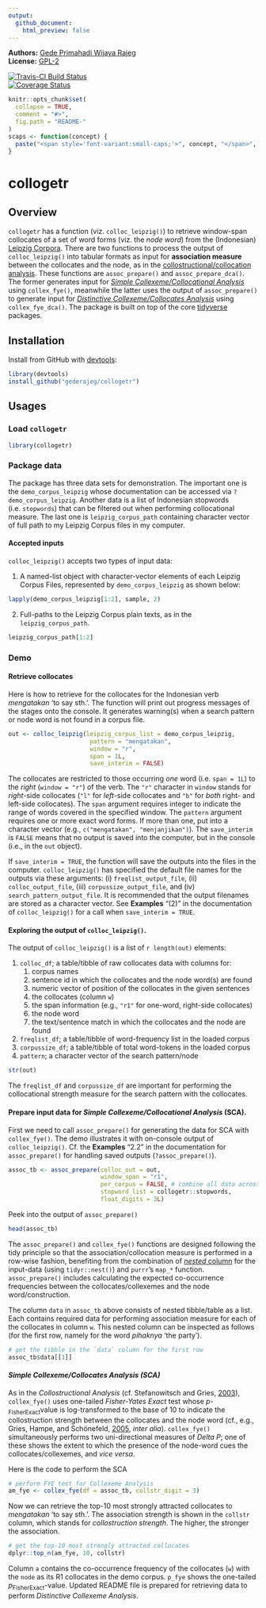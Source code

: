 ```yaml
---
output:
  github_document:
    html_preview: false
---
```


<!-- README.md is generated from README.Rmd. Please edit that file -->

**Authors:** [Gede Primahadi Wijaya Rajeg](https://figshare.com/authors/Gede_Primahadi_Wijaya_Rajeg/1234749)<br/>
**License:** [GPL-2](https://www.gnu.org/licenses/old-licenses/gpl-2.0.en.html)<br/>

[![Travis-CI Build Status](https://travis-ci.org/gederajeg/collogetr.svg?branch=master)](https://travis-ci.org/gederajeg/collogetr)<br/>
[![Coverage Status](https://img.shields.io/codecov/c/github/gederajeg/collogetr/master.svg)](https://codecov.io/github/gederajeg/collogetr?branch=master)


```r
knitr::opts_chunk$set(
  collapse = TRUE,
  comment = "#>",
  fig.path = "README-"
)
scaps <- function(concept) {
  paste("<span style='font-variant:small-caps;'>", concept, "</span>", sep="")
}
```

# collogetr

## Overview

`collogetr` has a function (viz. `colloc_leipzig()`) to retrieve window-span collocates of a set of word forms (viz. the *node word*) from the (Indonesian) [Leipzig Corpora](http://wortschatz.uni-leipzig.de/en/download). There are two functions to process the output of `colloc_leipzig()` into tabular formats as input for **association measure** between the collocates and the node, as in the [collostructional/collocation analysis](http://www.linguistics.ucsb.edu/faculty/stgries/teaching/groningen/index.html). These functions are `assoc_prepare()` and `assoc_prepare_dca()`. The former generates input for [*Simple Collexeme/Collocational Analysis*](http://www.linguistics.ucsb.edu/faculty/stgries/research/2003_AS-STG_Collostructions_IJCL.pdf) using `collex_fye()`, meanwhile the latter uses the output of `assoc_prepare()` to generate input for [*Distinctive Collexeme/Collocates Analysis*](http://www.linguistics.ucsb.edu/faculty/stgries/research/2004_STG-AS_ExtendingCollostructions_IJCL.pdf) using `collex_fye_dca()`. The package is built on top of the core [tidyverse](https://www.tidyverse.org) packages.

## Installation

Install from GitHub with [devtools](https://github.com/hadley/devtools):

```r
library(devtools)
install_github("gederajeg/collogetr")
```

## Usages

### Load `collogetr`
```r
library(collogetr)
```

### Package data

The package has three data sets for demonstration. The important one is the `demo_corpus_leipzig` whose documentation can be accessed via `?demo_corpus_leipzig`. Another data is a list of Indonesian stopwords (i.e. `stopwords`) that can be filtered out when performing collocational measure. The last one is `leipzig_corpus_path` containing character vector of full path to my Leipzig Corpus files in my computer.

#### Accepted inputs

`colloc_leipzig()` accepts two types of input data:

1. A named-list object with character-vector elements of each Leipzig Corpus Files, represented by `demo_corpus_leipzig` as shown below:

```r
lapply(demo_corpus_leipzig[1:2], sample, 2)
```

2. Full-paths to the Leipzig Corpus plain texts, as in the `leipzig_corpus_path`.

```r
leipzig_corpus_path[1:2]
```

### Demo

#### Retrieve collocates

Here is how to retrieve for the collocates for the Indonesian verb *mengatakan* 'to say sth.'. The function will print out progress messages of the stages onto the console. It generates warning(s) when a search pattern or node word is not found in a corpus file.

```r
out <- colloc_leipzig(leipzig_corpus_list = demo_corpus_leipzig,
                       pattern = "mengatakan",
                       window = "r",
                       span = 1L,
                       save_interim = FALSE)
```

The collocates are restricted to those occurring _one_ word (i.e. `span = 1L`) to the _right_ (`window = "r"`) of the verb. The `"r"` character in `window` stands for *right*-side collocates (`"l"` for *left*-side collocates and `"b"` for *both* right- and left-side collocates). The `span` argument requires integer to indicate the range of words covered in the specified window. The `pattern` argument requires one or more exact word forms. If more than one, put into a character vector (e.g., `c("mengatakan", "menjanjikan")`). The `save_interim` is `FALSE` means that no output is saved into the computer, but in the console (i.e., in the `out` object). 

If `save_interim = TRUE`, the function will save the outputs into the files in the computer. `colloc_leipzig()` has specified the default file names for the outputs via these arguments: (i) `freqlist_output_file`, (ii) `colloc_output_file`, (iii) `corpussize_output_file`, and (iv) `search_pattern_output_file`. It is recommended that the output filenames are stored as a character vector. See **Examples** "(2)" in the documentation of `colloc_leipzig()` for a call when `save_interim = TRUE`.

#### Exploring the output of `colloc_leipzig()`.

The output of `colloc_leipzig()` is a list of `r length(out)` elements:

1. `colloc_df`; a table/tibble of raw collocates data with columns for:
    1. corpus names
    2. sentence id in which the collocates and the node word(s) are found
    3. numeric vector of position of the collocates in the given sentences
    4. the collocates (column `w`)
    5. the span information (e.g., `"r1"` for one-word, right-side collocates)
    6. the node word
    7. the text/sentence match in which the collocates and the node are found
2. `freqlist_df`; a table/tibble of word-frequency list in the loaded corpus
3. `corpussize_df`; a table/tibble of total word-tokens in the loaded corpus
4. `pattern`; a character vector of the search pattern/node

```r
str(out)
```

The `freqlist_df` and `corpussize_df` are important for performing the collocational strength measure for the search pattern with the collocates.

#### Prepare input data for *Simple Collexeme/Collocational Analysis* (SCA).

First we need to call `assoc_prepare()` for generating the data for SCA with `collex_fye()`. The demo illustrates it with on-console output of `colloc_leipzig()`. Cf. the **Examples** "2.2" in the documentation for `assoc_prepare()` for handling saved outputs (`?assoc_prepare()`).

```r
assoc_tb <- assoc_prepare(colloc_out = out, 
                          window_span = "r1",
                          per_corpus = FALSE, # combine all data across corpus
                          stopword_list = collogetr::stopwords,
                          float_digits = 3L)
```

Peek into the output of `assoc_prepare()`
```r
head(assoc_tb)
```

The `assoc_prepare()` and `collex_fye()` functions are designed following the tidy principle so that the association/collocation measure is performed in a row-wise fashion, benefiting from the combination of [*nested* column](http://r4ds.had.co.nz/many-models.html#list-columns-1) for the input-data (using `tidyr::nest()`) and `purrr`'s `map_*` function. `assoc_prepare()` includes calculating the expected co-occurrence frequencies between the collocates/collexemes and the node word/construction. 

The column `data` in `assoc_tb` above consists of nested tibble/table as a list. Each contains required data for performing association measure for each of the collocates in column `w`. This nested column can be inspected as follows (for the first row, namely for the word *pihaknya* 'the party').

```r
# get the tibble in the `data` column for the first row
assoc_tb$data[[1]]
```

#### *Simple Collexeme/Collocates Analysis (SCA)*

As in the *Collostructional Analysis* (cf. Stefanowitsch and Gries, [2003](http://www.linguistics.ucsb.edu/faculty/stgries/research/2003_AS-STG_Collostructions_IJCL.pdf)), `collex_fye()` uses one-tailed *Fisher-Yates Exact* test whose *p*-~FisherExact~value is log-transformed to the base of 10 to indicate the collostruction strength between the collocates and the node word (cf., e.g., Gries, Hampe, and Schönefeld, [2005](http://www.linguistics.ucsb.edu/faculty/stgries/research/2005_STG-BH-DS_CollStr-vs-Freq_CogLing.pdf), *inter alia*). `collex_fye()` simultaneously performs two uni-directional measures of *Delta P*; one of these shows the extent to which the presence of the node-word cues the collocates/collexemes, and *vice versa*.

Here is the code to perform the SCA

```r
# perform FYE test for Collexeme Analysis
am_fye <- collex_fye(df = assoc_tb, collstr_digit = 3)
```

Now we can retrieve the top-10 most strongly attracted collocates to *mengatakan* 'to say sth.'. The association strength is shown in the `collstr` column, which stands for *collostruction strength*. The higher, the stronger the association.

```r
# get the top-10 most strongly attracted collocates
dplyr::top_n(am_fye, 10, collstr)
```

Column `a` contains the co-occurrence frequency of the collocates (`w`) with the `node` as its R1 collocates in the demo corpus. `p_fye` shows the one-tailed *p*~FisherExact~-value. Updated README file is prepared for retrieving data to perform *Distinctive Collexeme Analysis*.
